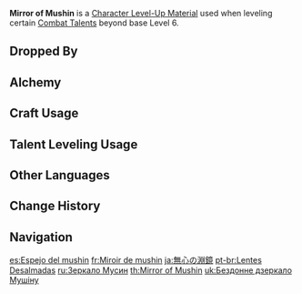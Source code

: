 {{Item Infobox
|id           = 113042
|image        = Item Mirror of Mushin.png
|type         = Character Level-Up Materials
|invCategory  = Character Development Items
|group        = Everlasting Lord of Arcane Wisdom Materials
|group2       = Weekly Boss Drops
|quality      = 5
|description  = The mirror that was set in Shouki no Kami's chest to separate him from the outside world. The mitsudomoe symbol is emblazoned on it as a deliberate show of status and might.<br />This symbol, however, is no show of obeisance to the master of lightning, but is instead a blade pointed at the existing powers that be in this world. Nor is the mirror a means to shut out the looks of judgment from onlooking people, but is rather a bulwark against this base and sullied world. Within this great temple shall punishment be meted out and ignorance be cleansed.<br />Dreams shall be overturned, desires shall be cut away, and karma shall be reset.
|source1      = Lv. 70+ [[Joururi Workshop]] Reward
}}
'''Mirror of Mushin''' is a [[Character Level-Up Material]] used when leveling certain [[Combat Talents]] beyond base Level 6.

==Dropped By==
{{Dropped By|level=70}}

==Alchemy==
{{Recipe
|type = Converting
|Puppet Strings = 1
|Dream Solvent = 1
|sort = Puppet Strings;Dream Solvent
}}
{{Recipe
|type = Converting
|Daka's Bell = 1
|Dream Solvent = 1
|sort = Daka's Bell;Dream Solvent
}}

==Craft Usage==
{{Craft Usage}}

==Talent Leveling Usage==
{{Talent Leveling Usage}}

==Other Languages==
{{Other Languages
|en      = Mirror of Mushin
|zhs     = 无心的渊镜
|zhs_rm  = Wúxīn de Yuānjìng
|zht     = 無心的淵鏡
|zht_rm  = Wúxīn de Yuānjìng
|zh_tl   = 
|ja      = 無心の淵鏡
|ja_rm   = Mushin no Enkyou
|ja_tl   = Abyssal Mirror of Insentience
|ko      = 무념의 거울
|ko_rm   = Munyeom-ui Geoul
|ko_tl   = Mirror of Impassivity
|es      = Espejo del mushin
|es_tl   = Mirror of the Mushin
|fr      = Miroir de mushin
|fr_tl   = Mirror of Mushin
|ru      = Зеркало Мусин
|ru_tl   = Mirror of Mushin
|th      = Mirror of Mushin
|vi      = Gương Mushin
|vi_tl   = 
|de      = Mushin-Abgrundspiegel
|de_tl   = Mushin Abyss Mirror
|id      = Mirror of Mushin
|pt      = Lentes Desalmadas
|pt_tl   = 
|tr      = Mushin Aynası
|tr_tl   = 
|it      = Specchio di Mushin
|it_tl   = Mirror of Mushin
}}

==Change History==
{{Change History|3.2}}

==Navigation==
{{Development Item Navbox|Character Level-Up Materials}}

[[es:Espejo del mushin]]
[[fr:Miroir de mushin]]
[[ja:無心の淵鏡]]
[[pt-br:Lentes Desalmadas]]
[[ru:Зеркало Мусин]]
[[th:Mirror of Mushin]]
[[uk:Бездонне дзеркало Мушіну]]